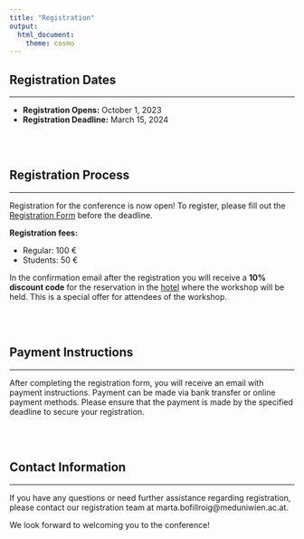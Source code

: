 ---
title: "Registration"
output:
  html_document:
    theme: cosmo
---

<style type="text/css">
h1.title {
  font-size: 36px;
  color: DarkRed;
  text-align: center;
}
</style>

<!-- # Registration -->

## Registration Dates

<hr>

- **Registration Opens:** October 1, 2023
- **Registration Deadline:** March 15, 2024

<br><br>

## Registration Process

<hr>

Registration for the conference is now open! To register, please fill out the [Registration Form](https://www.conftool.org/admtp-workshop-2024) before the deadline. 
<!-- Registration is free of charge, but a deposit of 50 € will be required before the conference. -->

**Registration fees:** 

- Regular: 100 € 
- Students: 50 €

In the confirmation email after the registration you will receive a **10% discount code** for the reservation in the [hotel](https://admtp.github.io/ADMTP2024/venue.html) where the workshop will be held. This is a special offer for attendees of the workshop. 

<!-- ## Deposit Information -->

<!-- - A deposit of 50 € is required to secure your registration. -->
<!-- - The deposit will be returned in full to attendees upon check-in at the conference. -->
<!-- - Please note that the deposit will not be refunded for no-shows or cancellations. -->

<br><br>

## Payment Instructions

<hr>

After completing the registration form, you will receive an email with payment instructions. Payment can be made via bank transfer or online payment methods. Please ensure that the payment is made by the specified deadline to secure your registration.

<br><br>

## Contact Information

<hr>

If you have any questions or need further assistance regarding registration, please contact our registration team at marta.bofillroig@meduniwien.ac.at.

We look forward to welcoming you to the conference!

